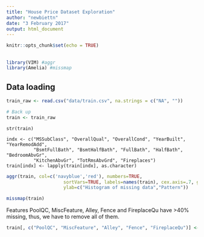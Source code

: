 ```yaml
---
title: "House Price Dataset Exploration"
author: "newbiettn"
date: "3 February 2017"
output: html_document
---
```


```r
knitr::opts_chunk$set(echo = TRUE)
```
##

```r
library(VIM) #aggr
library(Amelia) #missmap
```

## Data loading

```r
train_raw <- read.csv("data/train.csv", na.strings = c("NA", ""))

# Back up
train <- train_raw
```

```
str(train)

indx <- c("MSSubClass", "OverallQual", "OverallCond", "YearBuilt", "YearRemodAdd",
          "BsmtFullBath", "BsmtHalfBath", "FullBath", "HalfBath", "BedroomAbvGr",
          "KitchenAbvGr", "TotRmsAbvGrd", "Fireplaces")
train[indx] <- lapply(train[indx], as.character)
```

```r
aggr(train, col=c('navyblue','red'), numbers=TRUE, 
                     sortVars=TRUE, labels=names(train), cex.axis=.7, gap=3, 
                     ylab=c("Histogram of missing data","Pattern"))

missmap(train)
```

Features PoolQC, MiscFeature, Alley, Fence and FireplaceQu have >40% missing, thus, we have to remove all of them.

```r
train[, c("PoolQC", "MiscFeature", "Alley", "Fence", "FireplaceQu")] <- NULL
```
